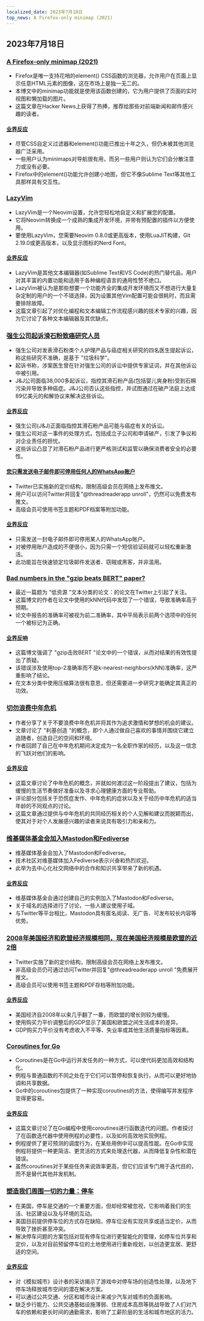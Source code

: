 ```yaml
---
localized_date: 2023年7月18日
top_news: A Firefox-only minimap (2021)
---
```




## 2023年7月18日

### [A Firefox-only minimap (2021)](https://www.stefanjudis.com/a-firefox-only-minimap/)

- Firefox是唯一支持花哨的element() CSS函数的浏览器，允许用户在页面上显示任意HTML元素的图像，这在市场上是独一无二的。
- 本博文中的minimap功能就是使用该函数创建的，它为用户提供了页面的实时视图和懒加载的图片。
- 这篇文章在Hacker News上获得了热捧，推荐给那些对前端新闻和邮件感兴趣的读者。

#### [业界反应](http://news.ycombinator.com/item?id=36757542)

- 尽管CSS自定义过滤器和element()功能已推出十年之久，但仍未被其他浏览器广泛采用。
- 一些用户认为minimaps对导航很有用，而另一些用户则认为它们会分散注意力或没有必要。
- Firefox中的element()功能允许创建小地图，但它不像Sublime Text等其他工具那样具有交互性。

### [LazyVim](https://www.lazyvim.org/)

- LazyVim是一个Neovim设置，允许您轻松地自定义和扩展您的配置。
- 它将Neovim转换成一个成熟的集成开发环境，并带有预配置的插件以方便使用。
- 要使用LazyVim，您需要Neovim 0.8.0或更高版本，使用LuaJIT构建，Git 2.19.0或更高版本，以及显示图标的Nerd Font。

#### [业界反应](http://news.ycombinator.com/item?id=36753225)

- LazyVim是其他文本编辑器(如Sublime Text和VS Code)的热门替代品，用户对其丰富的内置功能和适用于各种编程语言的通用性赞不绝口。
- LazyVim被认为是那些想要一个功能齐全的集成开发环境而又不想进行大量复杂定制的用户的一个不错选择，因为设置其他Vim配置可能会很耗时，而且需要排除故障。
- 这篇文章引起了对优化编程和文本编辑工作流程感兴趣的技术专家的兴趣，因为它讨论了各种文本编辑器及其优缺点。

### [强生公司起诉滑石粉致癌研究人员](https://www.reuters.com/legal/litigation/johnson-johnson-sues-researchers-who-linked-talc-cancer-2023-07-13/)

- 强生公司对发表滑石粉类个人护理产品与癌症相关研究的四名医生提起诉讼，称这些研究不准确，是基于 "垃圾科学"。
- 起诉书称，涉案医生曾在针对强生公司的诉讼中提供专家证词，并在其他诉讼中被引用。
- J&J公司面临38,000多起诉讼，指控其滑石粉产品(包括婴儿爽身粉)受到石棉污染并导致多种癌症。J&J公司否认这些指控，并试图通过在破产法庭上达成89亿美元的和解协议来解决这些诉讼。

#### [业界反应](http://news.ycombinator.com/item?id=36753032)

- 强生公司(J&J)正面临指控其滑石粉产品可能与癌症有关的诉讼。
- 强生公司对这一事件的处理方式，包括成立子公司和申请破产，引发了争议和对企业责任的担忧。
- 这些诉讼凸显了对滑石粉产品进行更严格测试和监管以确保消费者安全的必要性。

#### [您只需发送电子邮件即可停用任何人的WhatsApp账户](https://twitter.com/JakeMooreUK/status/1680962682726363136)

- Twitter已实施新的定价结构，限制高级会员在网络上发布推文。
- 用户可以访问Twitter并回复"@threadreaderapp unroll"，仍然可以免费发布推文。
- 高级会员可使用书签主题和PDF档案等附加功能。

#### [业界反应](http://news.ycombinator.com/item?id=36762879)

- 只需发送一封电子邮件即可停用某人的WhatsApp账户。
- 对被停用账户造成的不便很小，因为只需一个短信验证码就可以轻松重新激活。
- 此功能旨在快速锁定垃圾邮件发送者、窃贼或黑客，并非滥用。

### [Bad numbers in the "gzip beats BERT" paper?](https://kenschutte.com/gzip-knn-paper/)

- 最近一篇题为 "低资源 "文本分类的论文：的论文在Twitter上引起了关注。
- 这篇博文的作者在论文中使用的kNN代码中发现了一个错误，导致准确率高于预期。
- 论文中报告的准确率可被视为前二准确率，其中平局表示前两个选项中的任何一个被标记为正确。

#### [业界反响](http://news.ycombinator.com/item?id=36758433)

- 这篇博文强调了 "gzip击败BERT "论文中的一个错误，从而对结果的有效性提出了质疑。
- 该错误涉及使用top-2准确率而不是k-nearest-neighbors(kNN)准确率，这严重影响了结论。
- 在文本分类中使用压缩算法很有意思，但还需要进一步研究才能确定其真正的功效。

### [切勿浪费中年危机](https://austinkleon.com/2023/07/10/never-waste-a-midlife-crisis/)

- 作者分享了关于不要浪费中年危机并将其作为追求激情和梦想的机会的建议。
- 文章讨论了 "利基创造 "的概念，即个人通过做自己喜欢的事情并围绕它建立追随者，创造自己的空间和环境。
- 作者回顾了自己在中年危机期间决定成为一名全职作家的经历，以及这一信念的飞跃对他们的影响。

#### [业界反应](http://news.ycombinator.com/item?id=36765479)

- 这篇文章讨论了中年危机的概念，并就如何渡过这一阶段提出了建议，包括为缓慢的生活节奏做好准备以及寻求心理健康方面的专业帮助。
- 评论部分包括关于恐慌症发作、中年危机的症状以及关于经历中年危机的适当年龄的不同观点的讨论。
- 这篇文章通过提供与中年危机的共同经历相关的个人见解和建议而脱颖而出，使其对于对个人发展感兴趣的读者来说具有吸引力和亲和力。

### [维基媒体基金会加入Mastodon和Fediverse](https://wikimedia.social/@wikimediafoundation/110708950540815886)

- 维基媒体基金会加入了Mastodon和Fediverse。
- 技术社区对维基媒体加入Fediverse表示兴奋和热烈欢迎。
- 此举为去中心化社交网络中的合作和知识共享带来了新的机遇。

#### [业界反应](http://news.ycombinator.com/item?id=36763357)

- 维基媒体基金会通过创建自己的实例加入了Mastodon和Fediverse。
- 关于域名的选择进行了讨论，一些人建议使用子域。
- 与Twitter等平台相比，Mastodon具有匿名阅读、无广告、可发布较长内容等优势。

### [2008年美国经济和欧盟经济规模相同，现在美国经济规模是欧盟的近2倍](https://twitter.com/scienceisstrat1/status/1680959906969444352)

- Twitter实施了新的定价结构，限制高级会员在网络上发布推文。
- 非高级会员仍可通过访问Twitter并回复"@threadreaderapp unroll "免费展开推文。
- 高级会员可以使用书签主题和PDF存档等附加功能。

#### [业界反应](http://news.ycombinator.com/item?id=36763419)

- 美国经济自2008年以来几乎翻了一番，而欧盟的增长则较为缓慢。
- 使用购买力平价调整后的GDP显示了美国和欧盟之间生活成本的差异。
- GDP购买力平价没有考虑收入不平等、失业率或其他生活质量指标等因素。

### [Coroutines for Go](https://research.swtch.com/coro)

- Coroutines是在Go中运行并发任务的一种方式，可以使代码更加高效和结构化。
- 例程与普通函数的不同之处在于它们可以暂停和恢复执行，从而可以更好地协调和共享数据。
- Go中的coroutines包提供了一种实现coroutines的方法，使得编写并发程序变得更容易。

#### [业界反应](http://news.ycombinator.com/item?id=36762682)

- 这篇文章讨论了在Go编程中使用coroutines进行函数迭代的问题。作者探讨了在函数迭代器中使用例程的必要性，以及如何高效地实现例程。
- 例程提供了更可预测的调度行为，在某些用例中可以提高性能。在Go中实现例程将提供一种更简洁、更灵活的方式来处理迭代器，从而降低复杂性和潜在错误。
- 虽然coroutines对于某些任务来说效率更高，但它们应该专门用于迭代目的，而不是替代其他并发机制。

### [塑造我们周围一切的力量：停车](https://www.vox.com/23712664/parking-lots-urban-planning-cities-housing)

- 在美国，停车是交通的一个重要方面，但却经常被忽视，它影响着我们的生活、社区建设以及与环境的互动。
- 美国目前提供停车位的方式存在缺陷，停车位没有实现共享或适当定价，从而导致了挫折甚至冲突。
- 解决停车问题的方案包括对现有停车位进行更智能化的管理，如停车位共享和定价，以及对目前预留停车位的土地使用进行重新规划，以创造更宜居、更舒适的空间。

#### [业界反应](http://news.ycombinator.com/item?id=36758355)

- 对《模拟城市》设计者的采访揭示了游戏中对停车场的创造性处理，以及地下停车场释放城市空间的潜在解决方案。
- 可以通过公共交通、分区和城市设计来减少汽车对城市的负面影响。
- 缺乏步行能力、公共交通基础设施薄弱、住房成本高昂等挑战导致了人们对汽车的依赖和更长时间的通勤需求，影响了工薪阶层的生活和城市地区的活力。


